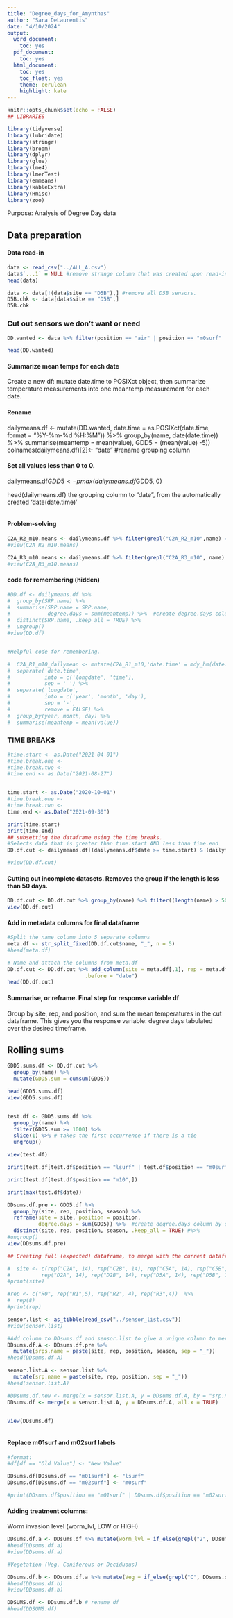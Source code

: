 ```yaml
---
title: "Degree_days_for_Amynthas"
author: "Sara DeLaurentis"
date: "4/10/2024"
output:
  word_document:
    toc: yes
  pdf_document:
    toc: yes
  html_document:
    toc: yes
    toc_float: yes
    theme: cerulean
    highlight: kate
---
```


```r
knitr::opts_chunk$set(echo = FALSE)
## LIBRARIES

library(tidyverse)
library(lubridate)
library(stringr)
library(broom)
library(dplyr)
library(glue)
library(lme4)
library(lmerTest)
library(emmeans)
library(kableExtra)
library(Hmisc)
library(zoo)


```

Purpose: Analysis of Degree Day data


## Data preparation ##

#### Data read-in


```r
data <- read_csv("../ALL_A.csv")
data$`...1` = NULL #remove strange column that was created upon read-in.
head(data)

data <- data[!(data$site == "D5B"),] #remove all D5B sensors.
D5B.chk <- data[data$site == "D5B",]
D5B.chk

```

### Cut out sensors we don't want or need

```r

DD.wanted <- data %>% filter(position == "air" | position == "m0surf" | position == "m01surf" | position == "m02surf" | position == "m10")

head(DD.wanted)

```

#### Summarize mean temps for each date

Create a new df:
 mutate date.time to POSIXct object, then summarize temperature measurements into one meantemp measurement for each date.
 
 
#### Rename 
dailymeans.df <- mutate(DD.wanted, date.time = as.POSIXct(date.time, format = "%Y-%m-%d %H:%M")) %>% 
  group_by(name, date(date.time)) %>% 
  summarise(meantemp = mean(value), GDD5 = (mean(value) -5))
colnames(dailymeans.df)[2]<- "date" #rename grouping column

#### Set all values less than 0 to 0.

dailymeans.df$GDD5 <- pmax(dailymeans.df$GDD5, 0)

head(dailymeans.df)
the grouping column to "date", from the automatically created 'date(date.time)'


```r

```


#### Problem-solving

```r

C2A_R2_m10.means <- dailymeans.df %>% filter(grepl("C2A_R2_m10",name) == TRUE)
#view(C2A_R2_m10.means)

C2A_R3_m10.means <- dailymeans.df %>% filter(grepl("C2A_R3_m10", name) == TRUE)
#view(C2A_R3_m10.means)

```


#### code for remembering (hidden)

```r
#DD.df <- dailymeans.df %>% 
#  group_by(SRP.name) %>% 
#  summarise(SRP.name = SRP.name,
#            degree.days = sum(meantemp)) %>%  #create degree.days column by outputting the sum of meantemp for each position. (Not sensor, but position)
#  distinct(SRP.name, .keep_all = TRUE) %>% 
#  ungroup()
#view(DD.df)  


#Helpful code for remembering.

#  C2A_R1_m10_dailymean <- mutate(C2A_R1_m10,'date.time' = mdy_hm(date.time)) %>% 
#  separate('date.time',
#           into = c('longdate', 'time'),
#           sep = ' ') %>% 
#  separate('longdate',
#           into = c('year', 'month', 'day'),
#           sep = '-',
#           remove = FALSE) %>% 
#  group_by(year, month, day) %>% 
#  summarise(meantemp = mean(value)) 
```



### TIME BREAKS

```r

#time.start <- as.Date("2021-04-01")
#time.break.one <-
#time.break.two <- 
#time.end <- as.Date("2021-08-27")


time.start <- as.Date("2020-10-01")
#time.break.one <-
#time.break.two <- 
time.end <- as.Date("2021-09-30")

print(time.start)
print(time.end)
## subsetting the dataframe using the time breaks.
#Selects data that is greater than time.start AND less than time.end
DD.df.cut <- dailymeans.df[(dailymeans.df$date >= time.start) & (dailymeans.df$date <= time.end),]

#view(DD.df.cut)

```

#### Cutting out incomplete datasets. Removes the group if the length is less than 50 days.

```r

DD.df.cut <- DD.df.cut %>% group_by(name) %>% filter((length(name) > 50) == TRUE)
view(DD.df.cut)


```


#### Add in metadata columns for final dataframe

```r

#Split the name column into 5 separate columns
meta.df <- str_split_fixed(DD.df.cut$name, "_", n = 5)
#head(meta.df)

# Name and attach the columns from meta.df
DD.df.cut <- DD.df.cut %>% add_column(site = meta.df[,1], rep = meta.df[,2], position = meta.df[,3], buttonID = meta.df[,4], season = meta.df[,5],
                         .before = "date")
head(DD.df.cut)

```

#### Summarise, or reframe. Final step for response variable df 

Group by site, rep, and position, and sum the mean temperatures in the cut dataframe.
This gives you the response variable: degree days tabulated over the desired timeframe.

## Rolling sums

```r

GDD5.sums.df <- DD.df.cut %>% 
  group_by(name) %>% 
  mutate(GDD5.sum = cumsum(GDD5))

head(GDD5.sums.df)
view(GDD5.sums.df)


test.df <- GDD5.sums.df %>% 
  group_by(name) %>% 
  filter(GDD5.sum >= 1000) %>% 
  slice(1) %>% # takes the first occurrence if there is a tie
  ungroup()

view(test.df)

print(test.df[test.df$position == "lsurf" | test.df$position == "m0surf" | test.df$position == "m01surf" | test.df$position == "m02surf",])

print(test.df[test.df$position == "m10",])

print(max(test.df$date))

```


```r

DDsums.df.pre <- GDD5.df %>% 
  group_by(site, rep, position, season) %>% 
  reframe(site = site, position = position,
          degree.days = sum(GDD5)) %>%  #create degree.days column by outputting the sum of meantemp for each position. (Not sensor, but position)
  distinct(site, rep, position, season, .keep_all = TRUE) #%>% 
#ungroup()
view(DDsums.df.pre)

## Creating full (expected) dataframe, to merge with the current dataframe.  

#  site <- c(rep("C2A", 14), rep("C2B", 14), rep("C5A", 14), rep("C5B", 14),
#          rep("D2A", 14), rep("D2B", 14), rep("D5A", 14), rep("D5B", 14))
#print(site)

#rep <- c("R0", rep("R1",5), rep("R2", 4), rep("R3",4))  %>% 
#  rep(8)
#print(rep)

sensor.list <- as_tibble(read_csv("../sensor_list.csv"))
#view(sensor.list)

#Add column to DDsums.df and sensor.list to give a unique column to merge with.
DDsums.df.A <- DDsums.df.pre %>% 
  mutate(srps.name = paste(site, rep, position, season, sep = "_"))
#head(DDsums.df.A)

sensor.list.A <- sensor.list %>% 
  mutate(srp.name = paste(site, rep, position, sep = "_"))
#head(sensor.list.A)

#DDsums.df.new <- merge(x = sensor.list.A, y = DDsums.df.A, by = "srp.name", all.x = TRUE)
DDsums.df <- merge(x = sensor.list.A, y = DDsums.df.A, all.x = TRUE)


view(DDsums.df)



```

#### Replace m01surf and m02surf labels

```r

#format:
#df[df == "Old Value"] <- "New Value"

DDsums.df[DDsums.df == "m01surf"] <- "lsurf"
DDsums.df[DDsums.df == "m02surf"] <- "m0surf"

#print(DDsums.df$position == "m01surf" | DDsums.df$position == "m02surf")

```

#### Adding treatment columns:
  
Worm invasion level (worm_lvl, LOW or HIGH)

```r

DDsums.df.a <- DDsums.df %>% mutate(worm_lvl = if_else(grepl("2", DDsums.df$site), "LOW", "HIGH"))
#head(DDsums.df.a)
#view(DDsums.df.a) 

#Vegetation (Veg, Coniferous or Deciduous)

DDsums.df.b <- DDsums.df.a %>% mutate(Veg = if_else(grepl("C", DDsums.df$site), "Coniferous", "Deciduous"))
#head(DDsums.df.b)
#view(DDsums.df.b)  

DDSUMS.df <- DDsums.df.b # rename df
#head(DDSUMS.df)

```



